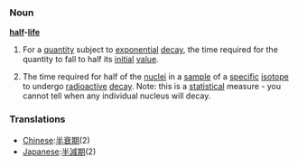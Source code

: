 ===Noun===
{{wikipedia}}
'''[[half]]-[[life]]'''
#{{mathematics}} For a [[quantity]] subject to [[exponential]] [[decay]], the time required for the quantity to fall to half its [[initial]] [[value]].
#{{physics}} The time required for half of the [[nuclei]] in a [[sample]] of a [[specific]] [[isotope]] to undergo [[radioactive]] [[decay]]. Note: this is a [[statistical]] measure - you cannot tell when any individual nucleus will decay.

===Translations===
*[[Chinese]]:[[半衰期]](2)
*[[Japanese]]:[[半減期]](2)